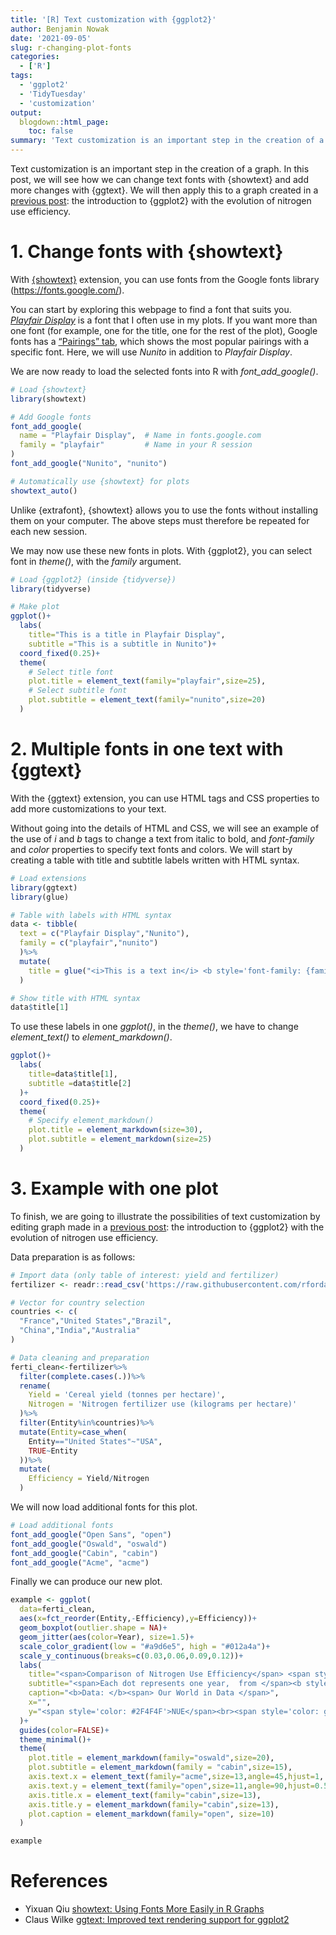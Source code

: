 ```yaml
---
title: '[R] Text customization with {ggplot2}'
author: Benjamin Nowak
date: '2021-09-05'
slug: r-changing-plot-fonts
categories:
  - ['R']
tags:
  - 'ggplot2'
  - 'TidyTuesday'
  - 'customization'
output:
  blogdown::html_page:
    toc: false
summary: 'Text customization is an important step in the creation of a graph. In this post, we will see how we can change text fonts with {showtext} and add more changes with {ggtext}.'
---
```


Text customization is an important step in the creation of a graph. In this post, we will see how we can change text fonts with {showtext} and add more changes with {ggtext}. We will then apply this to a graph created in a [previous post](https://bjnnowak.netlify.app/2021/08/02/r-getting-started-with-ggplot2-with-an-overview-of-nitrogen-use-efficiency/): the introduction to {ggplot2} with the evolution of nitrogen use efficiency.

# 1. Change fonts with {showtext}

With [{showtext}](https://cran.rstudio.com/web/packages/showtext/vignettes/introduction.html) extension, you can use fonts from the Google fonts library ([https://fonts.google.com/](https://fonts.google.com/)). 

You can start by exploring this webpage to find a font that suits you. [*Playfair Display*](https://fonts.google.com/specimen/Playfair+Display?query=playfair+display) is a font that I often use in my plots. If you want more than one font (for example, one for the title, one for the rest of the plot), Google fonts has a ["Pairings" tab](https://fonts.google.com/specimen/Playfair+Display?query=playfair+display#pairings), which shows the most popular pairings with a specific font. Here, we will use *Nunito* in addition to *Playfair Display*.

We are now ready to load the selected fonts into R with *font_add_google()*.

```r

# Load {showtext}
library(showtext)

# Add Google fonts
font_add_google(
  name = "Playfair Display",  # Name in fonts.google.com
  family = "playfair"         # Name in your R session
)
font_add_google("Nunito", "nunito")

# Automatically use {showtext} for plots
showtext_auto()

```

Unlike {extrafont}, {showtext} allows you to use the fonts without installing them on your computer. The above steps must therefore be repeated for each new session.

We may now use these new fonts in plots. With {ggplot2}, you can select font in *theme()*, with the *family* argument.

```r

# Load {ggplot2} (inside {tidyverse})
library(tidyverse)

# Make plot
ggplot()+
  labs(
    title="This is a title in Playfair Display",
    subtitle ="This is a subtitle in Nunito")+
  coord_fixed(0.25)+
  theme(
    # Select title font
    plot.title = element_text(family="playfair",size=25),
    # Select subtitle font
    plot.subtitle = element_text(family="nunito",size=20)
  )

```

# 2. Multiple fonts in one text with {ggtext}

With the {ggtext} extension, you can use HTML tags and CSS properties to add more customizations to your text. 

Without going into the details of HTML and CSS, we will see an example of the use of *i* and *b* tags to change a text from italic to bold, and *font-family* and *color* properties to specify text fonts and colors. 
We will start by creating a table with title and subtitle labels written with HTML syntax. 

```r

# Load extensions
library(ggtext)
library(glue)

# Table with labels with HTML syntax
data <- tibble(
  text = c("Playfair Display","Nunito"),
  family = c("playfair","nunito")
  )%>%
  mutate(
    title = glue("<i>This is a text in</i> <b style='font-family: {family}; color: red'>{text}</b> ")
  )

# Show title with HTML syntax
data$title[1]

```

To use these labels in one *ggplot()*, in the *theme()*, we have to change *element_text()* to *element_markdown()*.

```r

ggplot()+
  labs(
    title=data$title[1],
    subtitle =data$title[2]
  )+
  coord_fixed(0.25)+
  theme(
    # Specify element_markdown()
    plot.title = element_markdown(size=30),
    plot.subtitle = element_markdown(size=25)
  )

```

# 3. Example with one plot

To finish, we are going to illustrate the possibilities of text customization by editing graph made in a [previous post](https://bjnnowak.netlify.app/2021/08/02/r-getting-started-with-ggplot2-with-an-overview-of-nitrogen-use-efficiency/): the introduction to {ggplot2} with the evolution of nitrogen use efficiency.

Data preparation is as follows:

```r

# Import data (only table of interest: yield and fertilizer)
fertilizer <- readr::read_csv('https://raw.githubusercontent.com/rfordatascience/tidytuesday/master/data/2020/2020-09-01/cereal_crop_yield_vs_fertilizer_application.csv')

# Vector for country selection
countries <- c(
  "France","United States","Brazil",
  "China","India","Australia"
)

# Data cleaning and preparation
ferti_clean<-fertilizer%>%
  filter(complete.cases(.))%>%
  rename(
    Yield = 'Cereal yield (tonnes per hectare)',
    Nitrogen = 'Nitrogen fertilizer use (kilograms per hectare)'
  )%>%
  filter(Entity%in%countries)%>%
  mutate(Entity=case_when(
    Entity=="United States"~"USA",
    TRUE~Entity
  ))%>%
  mutate(
    Efficiency = Yield/Nitrogen     
  )

```

We will now load additional fonts for this plot.

```r

# Load additional fonts
font_add_google("Open Sans", "open")
font_add_google("Oswald", "oswald")
font_add_google("Cabin", "cabin")
font_add_google("Acme", "acme")

```

Finally we can produce our new plot.

```r

example <- ggplot(
  data=ferti_clean,
  aes(x=fct_reorder(Entity,-Efficiency),y=Efficiency))+
  geom_boxplot(outlier.shape = NA)+
  geom_jitter(aes(color=Year), size=1.5)+
  scale_color_gradient(low = "#a9d6e5", high = "#012a4a")+
  scale_y_continuous(breaks=c(0.03,0.06,0.09,0.12))+
  labs(
    title="<span>Comparison of Nitrogen Use Efficiency</span> <span style='color: grey'>(NUE)</span>",
    subtitle="<span>Each dot represents one year,  from </span><b style='color: #a9d6e5'> 2002 </b><span> to </span><b style='color: #012a4a'> 2017 </b>",
    caption="<b>Data: </b><span> Our World in Data </span>", 
    x="",
    y="<span style='color: #2F4F4F'>NUE</span><br><span style='color: grey'>(t of cereals per kgN)</span>"
  )+
  guides(color=FALSE)+
  theme_minimal()+
  theme(
    plot.title = element_markdown(family="oswald",size=20),
    plot.subtitle = element_markdown(family = "cabin",size=15),
    axis.text.x = element_text(family="acme",size=13,angle=45,hjust=1, color='#2F4F4F'),
    axis.text.y = element_text(family="open",size=11,angle=90,hjust=0.5, color='#2F4F4F'),
    axis.title.x = element_text(family="cabin",size=13),
    axis.title.y = element_markdown(family="cabin",size=13),
    plot.caption = element_markdown(family="open", size=10)
  )

example

```

# References

* Yixuan Qiu [showtext: Using Fonts More Easily in R Graphs](https://cran.rstudio.com/web/packages/showtext/vignettes/introduction.html)
* Claus Wilke [ggtext: Improved text rendering support for ggplot2](https://github.com/wilkelab/ggtext)

